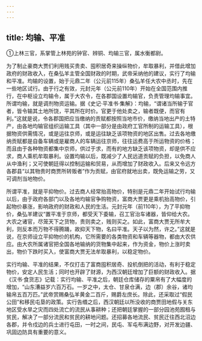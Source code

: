 ```yaml
---
---
---
```

title: 均输、平准
---



①上林三官，系掌管上林苑的钟官、辨铜、均输三官，属水衡都尉。

为了制止豪商大贾们利用贱买贵卖、囤积居奇来操纵物价，牟取暴利，并借此增加政府的财政收入，在桑弘羊主管全国财政的时期，武帝采纳他的建议，实行了均输和平准。均输的设置，始于元鼎二年（公元前115年）桑弘羊任大农中丞时，先在一些地区试行。由于行之有效，元封元年（公元前110年）开始在全国范围内推行，在中枢设立均输令，属于大农令，在各郡国设置均输官，负责管理均输事宜。所谓均输，就是调剂物资运输。据《史记·平准书·集解》：均输，“谓诸当所输于官者，皆令输其土地所饶，平其所在时价。官更于他处卖之，输者既便，而官有利。”这就是说，令各郡国把应当缴纳的贡赋都按照当地市价，缴纳当地出产的土特产，由各地均输官组织运输工具（其中一部分是由政府工官所制的运输工具），根据物资供需情况，或是运往京师，或是运往缺乏该项物资的地区出售。过去各地缴纳贡赋都是自备车辆或是雇商人的车辆运往京师，往往运费高于所运物资的价格；而且由于各种物资都集中京师，供过于求，而有的地方缺乏该项物资，却是供不应求，商人乘机牟取暴利。设置均输以后，既减少了人民远道贡赋的负担，以免商人从中渔利；又可使朝廷得以控制运输和贸易，从而增加了财政收入。后来又令远方各郡县“以其物贵时商贾所转贩者”作为贡赋，由官府就地出卖，既免运输之劳，又可调剂当地物价。

所谓平准，就是平抑物价。过去商人经常抬高物价，特别是元鼎二年开始试行均输以后，由于政府各部门以及各地均输官争购物资，富商大贾更是乘机抬高物价，引起物价暴涨，影响政府的财政和人民的生活。元封元年（前110年），为了平抑物价，桑弘羊建议“置平准于京师，都受天下委输，召工官治车诸器，皆仰给大农。大农之诸官，尽笼天下之货物，贵则卖之，贱则买之。如此，富商大贾无所牟大利，则反本而万物不得腾踊，故抑天下物，名曰平准。天子以为然，许之。”这就是说，在京师设立平抑物价的机构，它所需要的各类物资和车辆等器物，都由大农供应。由大农所属诸官把全国各地输纳的货物集中起来，作为资金，物价上涨时卖出，物价下跌时买入，使富商大贾无法牟取暴利，以稳定物价。

实行均输、平准的结果，不仅打击了富商囤积居奇、投机倒把的活动，有利于稳定物价，安定人民生活；同时也开辟了财源，为西汉朝廷增加了巨额的财政收入。据《汉书·食货志》记载：实行均输、平准之后，朝廷仓库储存的粟帛有了大幅度的增加，“山东漕益岁六百万石。一岁之中，太仓、甘泉仓满，边（郡）余谷，诸均输帛五百万匹。”武帝赏赐桑弘羊黄金二百斤，赐爵左庶长。除此，还采取过“假民公田”和移民屯垦的政策。实行告缗之后，西汉朝廷以所没收的商贾田地假与关东地区受水旱之灾而四处流亡的流民从事耕种；还把朝廷掌握的一部分园池苑囿租与贫民，解决了一部分流民和贫民的耕地问题。还招募各地流民、贫民迁往西北沼边各郡，并令戍边的兵士进行屯田，一时之间，民屯、军屯布满边野，对开发边疆、巩固边防具有重要的意义。